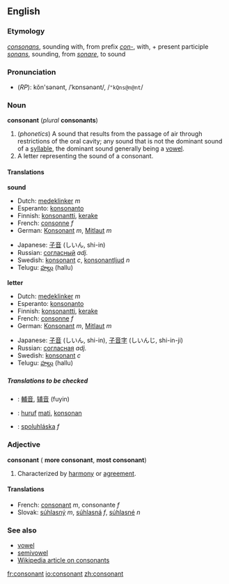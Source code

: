 ==English==

===Etymology===
{{L.}} ''[[consonans]]'', sounding with, from prefix ''[[con-]]'', with, + present participle ''[[sonans]]'', sounding, from ''[[sonare]]'', to sound

===Pronunciation===
*(''RP''): kŏn'sənənt, /ˈkɒnsənənt/, /<tt>"kQns@n@nt</tt>/

===Noun===
'''consonant''' (''plural'' '''consonants''')

#(''phonetics'') A sound that results from the passage of air through restrictions of the oral cavity; any sound that is not the dominant sound of a [[syllable]], the dominant sound generally being a [[vowel]].
#A letter representing the sound of a consonant.

====Translations====

'''sound'''
{{top}}
*Dutch: [[medeklinker]] ''m''
*Esperanto: [[konsonanto]]
*Finnish: [[konsonantti]], [[kerake]]
*French: [[consonne]] ''f''
*German: [[Konsonant]] ''m'', [[Mitlaut]] ''m''
{{mid}}
*Japanese: [[子音]] (しいん, shi-in)
*Russian: [[согласный]] ''adj.''
*Swedish: [[konsonant]] ''c'', [[konsonantljud]] ''n''
*Telugu: [[హల్లు]] (hallu)
{{bottom}}

'''letter'''
{{top}}
*Dutch: [[medeklinker]] ''m''
*Esperanto: [[konsonanto]]
*Finnish: [[konsonantti]], [[kerake]]
*French: [[consonne]] ''f''
*German: [[Konsonant]] ''m'', [[Mitlaut]] ''m''
{{mid}}
*Japanese: [[子音]] (しいん, shi-in), [[子音字]] (しいんじ, shi-in-ji)
*Russian: [[согласная]] ''adj.''
*Swedish: [[konsonant]] ''c''
*Telugu: [[హల్లు]] (hallu)
{{bottom}}

=====Translations to be checked=====
<!--Remove this section once all of the translations below have been moved into the tables above.-->
{{checktrans}}

*{{ttbc|Chinese}}: [[輔音]], [[辅音]] (fuyin)
*{{ttbc|Indonesian}}: [[huruf]] [[mati]], [[konsonan]]
*{{ttbc|Slovak}}: [[spoluhláska]] ''f''

===Adjective===
'''consonant''' ({{compar}} '''more consonant''', {{superl}} '''most consonant''')

#Characterized by [[harmony]] or [[agreement]].
{{seeCites}}

====Translations====
*French: [[consonant#French|consonant]] ''m'', consonante ''f''
*Slovak: [[súhlasný]] ''m'', [[súhlasná]] ''f'', [[súhlasné]] ''n''

===See also===
*[[vowel]]
*[[semivowel]]
*[[w:consonant|Wikipedia article on consonants]]

[[fr:consonant]]
[[io:consonant]]
[[zh:consonant]]